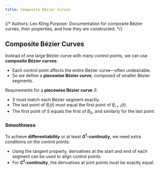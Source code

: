 ```yaml
---
title: Composite Bézier Curves
---
```


{/*
Authors: Leo Kling
Purpose: Documentation for composite Bézier curves, their properties, and how they are constructed.
*/}

## Composite Bézier Curves

Instead of one large Bézier curve with many control points, we can use **composite Bézier curves**:

* Each control point affects the entire Bézier curve—often undesirable.
* So we define a **piecewise Bézier curve**, composed of smaller Bézier segments.

Requirements for a **piecewise Bézier curve** $S$:

* $S$ must match each Bézier segment exactly.
* The last point of $B_i(t)$ must equal the first point of $B_{i+1}(t)$.
* The first point of $S$ equals the first of $B_0$, and similarly for the last point.

### Smoothness

To achieve **differentiability** or at least **$G^1$-continuity**, we need extra conditions on the control points:

* Using the tangent property, derivatives at the start and end of each segment can be used to align control points.
* For **$C^1$-continuity**, the derivatives at joint points must be exactly equal.
